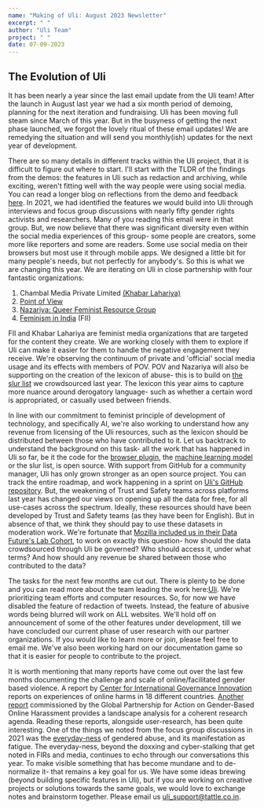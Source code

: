 ```yaml
---
name: "Making of Uli: August 2023 Newsletter"
excerpt: " "
author: "Uli Team"
project: " "
date: 07-09-2023
---
```


## The Evolution of Uli

It has been nearly a year since the last email update from the Uli team! After the launch in August last year we had a six month period of demoing, planning for the next iteration and fundraising. Uli has been moving full steam since March of this year. But in the busyness of getting the next phase launched, we forgot the lovely ritual of these email updates! We are remedying the situation and will send you monthly(ish) updates for the next year of development.


There are so many details in different tracks within the Uli project, that it is difficult to figure out where to start. I'll start with the TLDR of the findings from the demos: the features in Uli such as redaction and archiving, while exciting, weren't fitting well with the way people were using social media. You can read a longer blog on reflections from the demo and feedback [here](https://uli.tattle.co.in/blog/tech4dev-user-research-lessons). In 2021, we had identified the features we would build into Uli through interviews and focus group discussions with nearly fifty gender rights activists and researchers. Many of you reading this email were in that group. But, we now believe that there was significant diversity even within the social media experiences of this group- some people are creators, some more like reporters and some are readers. Some use social media on their browsers but most use it through mobile apps. We designed a little bit for many people's needs, but not perfectly for anybody's. So this is what we are changing this year. We are iterating on Uli in close partnership with four fantastic organizations:

1. Chambal Media Private Limited [(Khabar Lahariya)](https://khabarlahariya.org/about-us/)
2. [Point of View](https://pointofview.org/)
3. [Nazariya: Queer Feminist Resource Group](https://thenazariyafoundation.org/)
4. [Feminism in India](https://feminisminindia.com/) (FII)

FII and Khabar Lahariya are feminist media organizations that are targeted for the content they create. We are working closely with them to explore if Uli can make it easier for them to handle the negative engagement they receive. We're observing the continuum of private and 'official' social media usage and its effects with members of  POV. POV and Nazariya will also be supporting on the creation of the lexicon of abuse- this is to build on [the slur list](https://github.com/tattle-made/Uli/blob/main/browser-extension/plugin/scripts/slur-list.txt") we crowdsourced last year. The lexicon this year aims to capture more nuance around derogatory language- such as whether a certain word is appropriated, or casually used between friends.

In line with our commitment to feminist principle of development of technology, and specifically AI, we're also working to understand how any revenue from licensing of the Uli resources, such as the lexicon should be distributed between those who have contributed to it. Let us backtrack to understand the background on this task- all the work that has happened in Uli so far, be it the code for the [browser plugin](https://github.com/tattle-made/Uli/tree/main/browser-extension"), the [machine learning model ](https://huggingface.co/tattle-admin/july22-xlmtwtroberta-da-multi) or the slur list, is open source. With support from GitHub for a community manager, Uli has only grown stronger as an open source project. You can track the entire roadmap, and work happening in a sprint on [Uli's GitHub repository](https://github.com/orgs/tattle-made/projects/30"). But, the weakening of Trust and Safety teams across platforms last year has changed our views on opening up all the data for free, for all use-cases across the spectrum. Ideally, these resources should have been developed by Trust and Safety teams (as they have been for English). But in absence of that, we think they should pay to use these datasets in moderation work. We're fortunate that [Mozilla included us in their Data Future's Lab Cohort](https://foundation.mozilla.org/en/data-futures-lab/), to work on exactly this question- how should the data crowdsourced through Uli be governed? Who should access it, under what terms? And how should any revenue be shared between those who contributed to the data?

The tasks for the next few months are cut out. There is plenty to be done and you can read more about the team leading the work here:[Uli](https://uli.tattle.co.in/about). We're prioritizing team efforts and computer resources. So, for now we have disabled the feature of redaction of tweets. Instead, the feature of abusive words being blurred will work on ALL websites. We'll hold off on announcement of some of the other features under development, till we have concluded our current phase of user research with our partner organizations. If you would like to learn more or join, please feel free to email me. We've also been working hard on our documentation game so that it is easier for people to contribute to the project.

It is worth mentioning that many reports have come out over the last few months documenting the challenge and scale of online/facilitated gender based violence. A report by [Center for International Governance Innovation](https://www.cigionline.org/articles/tech-facilitated-gender-based-violence-is-an-international-human-rights-concern-finds-new-research/) reports on experiences of online harms in 18 different countries. [Another report](https://www.sddirect.org.uk/resource/technology-facilitated-gender-based-violence-preliminary-landscape-analysis) commissioned by the Global Partnership for Action on Gender-Based Online Harassment provides a landscape analysis for a coherent research agenda. Reading these reports, alongside user-research, has been quite interesting. One of the things we noted from the focus group discussions in 2021 was the [everyday-ness](https://uli.tattle.co.in/blog/making-of-dec-2021) of gendered abuse, and its manifestation as fatigue. The everyday-ness, beyond the doxxing and cyber-stalking that get noted in FIRs and media, continues to echo through our conversations this year. To make visible something that has become mundane and to de-normalize it- that remains a key goal for us. We have some ideas brewing (beyond building specific features in Uli), but if you are working on creative projects or solutions towards the same goals, we would love to exchange notes and brainstorm together. Please email us uli_support@tattle.co.in.


